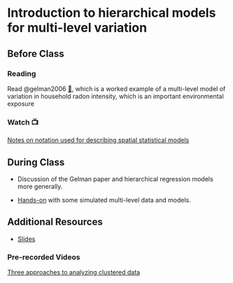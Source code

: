 # Introduction to hierarchical models for multi-level variation

## Before Class

### Reading

Read @gelman2006 [📄](https://www.dropbox.com/s/szyaxp5f49gi8sq/gelman_2006_multilevel_%28hierarchical%29_modeling.pdf?dl=0), which is a worked example of a multi-level model of variation in household radon intensity, which is an important environmental exposure

### Watch 📺

[Notes on notation used for describing spatial statistical models](https://www.dropbox.com/s/3oupv3zaug50fm9/EPID594_02-01_Notes%20on%20Notation%20-%20describing%20spatial%20models_COURSERA.mp4?dl=0)

## During Class

- Discussion of the Gelman paper and hierarchical regression models more generally.

- [Hands-on](https://sph-umich.shinyapps.io/hierarchical_models/) with some simulated multi-level data and models.

## Additional Resources

- [Slides](slides/session_10_threefold.qmd)

### Pre-recorded Videos 
[Three approaches to analyzing clustered data](https://www.dropbox.com/s/hcyiwe2uxgr5xz2/EPID594_02-03_analyzing%20clustered%20data-%20Three%20Approaches_COURSERA.mp4?dl=0)